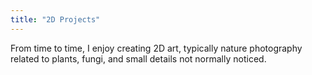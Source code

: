 ```yaml
---
title: "2D Projects"
---
```


From time to time, I enjoy creating 2D art, typically nature photography related to plants, fungi, and small details not normally noticed. 
